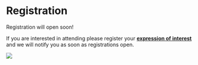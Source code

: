 # Registration

Registration will open soon!

If you are interested in attending please register your
[**expression of interest**](https://docassemble2.flinders.edu.au/interview?i=docassemble.2024ALAAConference:data/questions/eoi.yml)
and we will notify you as soon as registrations open.

![](../../static/img/registration2.png)
